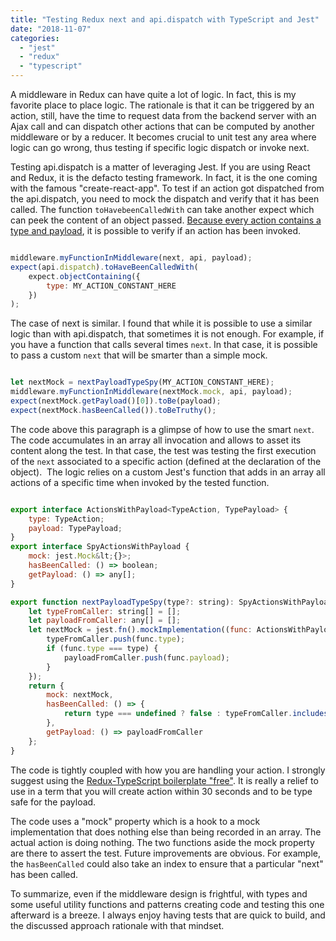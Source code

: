 ```yaml
---
title: "Testing Redux next and api.dispatch with TypeScript and Jest"
date: "2018-11-07"
categories: 
  - "jest"
  - "redux"
  - "typescript"
---
```


A middleware in Redux can have quite a lot of logic. In fact, this is my favorite place to place logic. The rationale is that it can be triggered by an action, still, have the time to request data from the backend server with an Ajax call and can dispatch other actions that can be computed by another middleware or by a reducer. It becomes crucial to unit test any area where logic can go wrong, thus testing if specific logic dispatch or invoke next.

Testing api.dispatch is a matter of leveraging Jest. If you are using React and Redux, it is the defacto testing framework. In fact, it is the one coming with the famous "create-react-app". To test if an action got dispatched from the api.dispatch, you need to mock the dispatch and verify that it has been called. The function `toHavebeenCalledWith` can take another expect which can peek the content of an object passed. [Because every action contains a type and payload](reducing-boilerplate-of-redux-with-typescript), it is possible to verify if an action has been invoked.

```javascript

middleware.myFunctionInMiddleware(next, api, payload);
expect(api.dispatch).toHaveBeenCalledWith(
    expect.objectContaining({
        type: MY_ACTION_CONSTANT_HERE
    })
);


```

The case of next is similar. I found that while it is possible to use a similar logic than with api.dispatch, that sometimes it is not enough. For example, if you have a function that calls several times `next`. In that case, it is possible to pass a custom `next` that will be smarter than a simple mock.


```javascript

let nextMock = nextPayloadTypeSpy(MY_ACTION_CONSTANT_HERE);
middleware.myFunctionInMiddleware(nextMock.mock, api, payload);
expect(nextMock.getPayload()[0]).toBe(payload);
expect(nextMock.hasBeenCalled()).toBeTruthy();
```

The code above this paragraph is a glimpse of how to use the smart `next`. The code accumulates in an array all invocation and allows to asset its content along the test. In that case, the test was testing the first execution of the `next` associated to a specific action (defined at the declaration of the object).  The logic relies on a custom Jest's function that adds in an array all actions of a specific time when invoked by the tested function.


```javascript

export interface ActionsWithPayload<TypeAction, TypePayload> {
    type: TypeAction;
    payload: TypePayload;
}
export interface SpyActionsWithPayload {
    mock: jest.Mock&lt;{}>;
    hasBeenCalled: () => boolean;
    getPayload: () => any[];
}

export function nextPayloadTypeSpy(type?: string): SpyActionsWithPayload {
    let typeFromCaller: string[] = [];
    let payloadFromCaller: any[] = [];
    let nextMock = jest.fn().mockImplementation((func: ActionsWithPayload<any, string>) => {
        typeFromCaller.push(func.type);
        if (func.type === type) {
            payloadFromCaller.push(func.payload);
        }
    });
    return {
        mock: nextMock,
        hasBeenCalled: () => {
            return type === undefined ? false : typeFromCaller.includes(type);
        },
        getPayload: () => payloadFromCaller
    };
}

```

The code is tightly coupled with how you are handling your action. I strongly suggest using the [Redux-TypeScript boilerplate "free"](reducing-boilerplate-of-redux-with-typescript). It is really a relief to use in a term that you will create action within 30 seconds and to be type safe for the payload.

The code uses a "mock" property which is a hook to a mock implementation that does nothing else than being recorded in an array. The actual action is doing nothing. The two functions aside the mock property are there to assert the test. Future improvements are obvious. For example, the `hasBeenCalled` could also take an index to ensure that a particular "next" has been called.

To summarize, even if the middleware design is frightful, with types and some useful utility functions and patterns creating code and testing this one afterward is a breeze. I always enjoy having tests that are quick to build, and the discussed approach rationale with that mindset.
